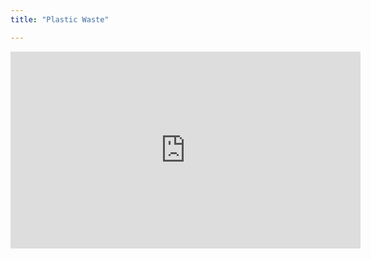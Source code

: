 ```yaml
---
title: "Plastic Waste"

---
```


<iframe width="560" height="315" src="https://www.youtube.com/embed/BRdLOYtJk9o" title="YouTube video player" frameborder="0" allow="accelerometer; autoplay; clipboard-write; encrypted-media; gyroscope; picture-in-picture" allowfullscreen></iframe>
